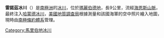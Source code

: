 {{coord|77|36|S|145|55|W|source:GNIS|display=title}}

'''雷諾茲冰川'''（{{lang-en|Reynolds Glacier}}）是[[南極洲|南極洲]]的[[冰川|冰川]]，位於[[瑪麗伯德地|瑪麗伯德地]]，長9公里，流經[[海恩斯山脈|海恩斯山脈]]，最終注入[[哈蒙德冰川|哈蒙德冰川]]，[[美國地質調查局|美國地質調查局]]根據測量和該國海軍的空中照片繪入地圖，現時由[[南極條約體系|南極條約體系]]管理。

{{DEFAULTSORT:Reynolds Glacier}}
[[Category:馬里伯地冰川|Category:馬里伯地冰川]]


{{MarieByrdLand-geo-stub}}